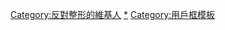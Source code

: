 {{Userbox-2
|border-c=black
|border-s=1
|id1-c=#f02030
|id1-fc=#e0e0e0
|id1-s=11
|id1=<del>整残</del>
|id2-c=#f02030
|id2-fc=#e0e0e0
|id2-s=11
|id2=<del>複製人</del>
|info-c=darkred
|info-fc=white
|info-s=9
|info= 該用戶反對'''[[整形|<span style="color:#f02030;">-{zh-hans:整形;zh-hk:整容;zh-tw:整形}-</span>]]'''文化。
}}
<includeonly>[[Category:反對整形的維基人]]</includeonly>
<noinclude>[[Category:反對整形的維基人|*]]
[[Category:用戶框模板]]</noinclude>
